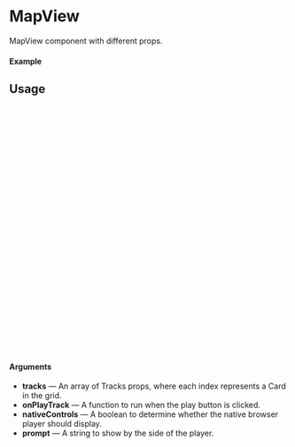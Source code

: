 
<Meta of={MapView} title="MapView" />

# MapView

MapView component with different props.

#### Example

<Canvas of={MapView.Default} />

## Usage

```ts
import { MapView } from "@dreampipcom/oneiros";

export const DEFAULT_TRACKS = [
  {
    id: 'dreampip__chan_0000',
    className: '',
    onPlay: () => {},
    title: 'This is the track playing',
    url: 'https://www.dreampip.com/api/nexus/audio',
    isPlaying: false,
  },
  {
    id: 'dreampip__chan_0001',
    className: '',
    onPlay: () => {},
    title: 'This is the track playing',
    url: 'https://www.dreampip.com/api/nexus/audio/1',
    isPlaying: false,
  },
];

const App = () => {
  return (
      <MapView 
        tracks={DEFAULT_TRACKS}
      />
  );
};

export default Example;
```

#### Arguments

- **tracks** — An array of Tracks props, where each index represents a Card in the grid.
- **onPlayTrack** — A function to run when the play button is clicked.
- **nativeControls** — A boolean to determine whether the native browser player should display.
- **prompt** — A string to show by the side of the player.